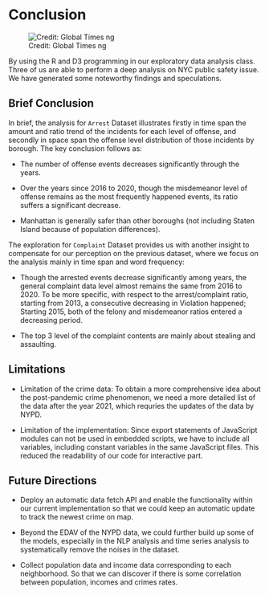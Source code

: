 # Conclusion
![Credit: Global Times ng](source/nypd.jpg)


By using the R and D3 programming in our exploratory data analysis class. Three of us are able to perform a deep analysis on NYC public safety issue. We have generated some noteworthy findings and speculations.

## Brief Conclusion

In brief, the analysis for `Arrest` Dataset illustrates firstly in time span the amount and ratio trend of the incidents for each level of offense, and secondly in space span the offense level distribution of those incidents by borough. The key conclusion follows as:

* The number of offense events decreases significantly through the years.

* Over the years since 2016 to 2020, though the misdemeanor level of offense remains as the most frequently happened events, its ratio suffers a significant decrease.     

* Manhattan is generally safer than other boroughs (not including Staten Island because of population differences).         

The exploration for `Complaint` Dataset provides us with another insight to compensate for our perception on the previous dataset, where we focus on the analysis mainly in time span and word frequency:   

* Though the arrested events decrease significantly among years, the general complaint data level almost remains the same from 2016 to 2020. To be more specific, with respect to the arrest/complaint ratio, starting from 2013, a consecutive decreasing in Violation happened; Starting 2015, both of the felony and misdemeanor ratios entered a decreasing period.   

* The top 3 level of the complaint contents are mainly about stealing and assaulting.    


## Limitations

* Limitation of the crime data: To obtain a more comprehensive idea about the post-pandemic crime phenomenon, we need a more detailed list of the data after the year 2021, which requries the updates of the data by NYPD. 


* Limitation of the implementation: Since export statements of JavaScript modules can not be used in embedded scripts, we have to include all variables, including constant variables in the same JavaScript files. This reduced the readability of our code for interactive part.


## Future Directions

* Deploy an automatic data fetch API and enable the functionality within our current implementation so that we could keep an automatic update to track the newest crime on map.   

* Beyond the EDAV of the NYPD data, we could further build up some of the models, especially in the NLP analysis and time series analysis to systematically remove the noises in the dataset.   

* Collect population data and income data corresponding to each neighborhood. So that we can discover if there is some correlation between population, incomes and crimes rates.


